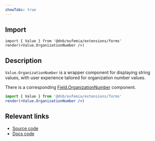 ```yaml
---
showTabs: true
---
```


## Import

```tsx
import { Value } from '@dnb/eufemia/extensions/forms'
render(<Value.OrganizationNumber />)
```

## Description

`Value.OrganizationNumber` is a wrapper component for displaying string values, with user experience tailored for organization number values.

There is a corresponding [Field.OrganizationNumber](/uilib/extensions/forms/feature-fields/OrganizationNumber) component.

```jsx
import { Value } from '@dnb/eufemia/extensions/forms'
render(<Value.OrganizationNumber />)
```

## Relevant links

- [Source code](https://github.com/dnbexperience/eufemia/tree/main/packages/dnb-eufemia/src/extensions/forms/Value/OrganizationNumber)
- [Docs code](https://github.com/dnbexperience/eufemia/tree/main/packages/dnb-design-system-portal/src/docs/uilib/extensions/forms/Value/OrganizationNumber)
